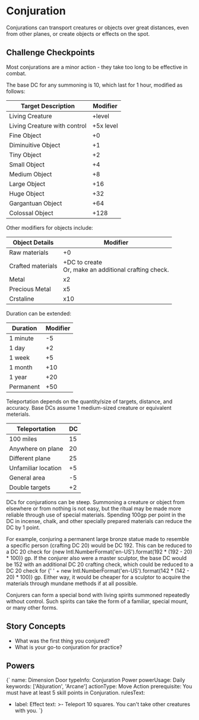 # Conjuration

Conjurations can transport creatures or objects over great distances, even from
other planes, or create objects or effects on the spot.

## Challenge Checkpoints

Most conjurations are a minor action - they take too long to be effective in combat.

The base DC for any summoning is 10, which last for 1 hour, modified as follows:

| Target Description | Modifier |
| ----------- | -------- |
| Living Creature | +level |
| Living Creature with control | +5x level |
| Fine Object | +0 |
| Diminuitive Object | +1 |
| Tiny Object | +2 |
| Small Object | +4 |
| Medium Object | +8 |
| Large Object | +16 |
| Huge Object | +32 |
| Gargantuan Object | +64 |
| Colossal Object | +128 |

Other modifiers for objects include:

| Object Details | Modifier |
| -------------- | -------- |
| Raw materials | +0 |
| Crafted materials | +DC to create<br/>Or, make an additional crafting check. |
| Metal | x2 |
| Precious Metal | x5 |
| Crstaline | x10 |

Duration can be extended:

| Duration | Modifier |
| -------- | -------- |
| 1 minute | -5 |
| 1 day | +2 |
| 1 week | +5 |
| 1 month | +10 |
| 1 year | +20 |
| Permanent | +50 |

Teleportation depends on the quantity/size of targets, distance, and accuracy.
Base DCs assume 1 medium-sized creature or equivalent meterials.

| Teleportation | DC |
| ------------- | -------- |
| 100 miles | 15 |
| Anywhere on plane | 20 |
| Different plane | 25 |
| Unfamiliar location | +5 |
| General area | -5 |
| Double targets | +2 |

DCs for conjurations can be steep. Summoning a creature or object from elsewhere
or from nothing is not easy, but the ritual may be made more reliable through
use of special materials. Spending 100gp per point in the DC in incense, chalk,
and other specially prepared materials can reduce the DC by 1 point.

<p>For example, conjuring a permanent large bronze statue made to resemble a
specific person (crafting DC 20) would be DC 192. This can be reduced to a DC 20
check for {new Intl.NumberFormat('en-US').format(192 * (192 - 20) * 100)} gp. If
the conjurer also were a master sculptor, the base DC would be 152 with an
additional DC 20 crafting check, which could be reduced to a DC 20 check for
{' ' + new Intl.NumberFormat('en-US').format(142 * (142 - 20) * 100)} gp. Either way,
it would be cheaper for a sculptor to acquire the materials through mundane
methods if at all possible.</p>

Conjurers can form a special bond with living spirits summoned repeatedly
without control. Such spirits can take the form of a familiar, special mount, or
many other forms.

## Story Concepts

- What was the first thing you conjured?
- What is your go-to conjuration for practice?

## Powers

<Power>{`
name: Dimension Door
typeInfo: Conjuration Power
powerUsage: Daily
keywords: ['Abjuration', 'Arcane']
actionType: Move Action
prerequisite: You must have at least 5 skill points in Conjuration.
rulesText:
- label: Effect
  text: >-
    Teleport 10 squares. You can't take other creatures with you.
`}</Power>
